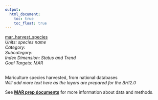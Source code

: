 ```yaml
---
output:
  html_document:
    toc: true
    toc_float: true
---
```


[mar_harvest_species](https://github.com/OHI-Science/bhi/blob/master/baltic/layers/mar_harvest_species_bhi2015.csv)\
*Units: species name*\
*Category:*\
*Subcategory:*\
*Index Dimension: Status and Trend*\
*Goal Targets: MAR*\
<br>

Mariculture species harvested, from national databases\
*Will add more text here as the layers are prepared for the BHI2.0*

See [**MAR prep documents**](https://github.com/OHI-Science/bhi-1.0-archive/blob/draft/baltic2015/prep/MAR/mar_prep.md) for more information about data and methods.

<br>

